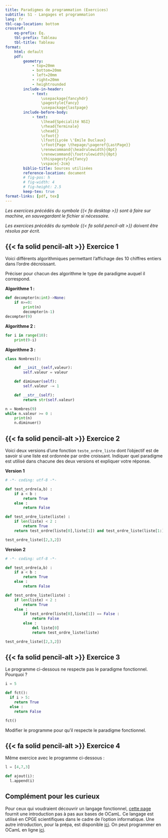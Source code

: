```yaml
---
title: Paradigmes de programmation (Exercices)
subtitle: S1 - Langages et programmation
lang: fr
tbl-cap-location: bottom
crossref: 
    eq-prefix: Éq.
    tbl-prefix: Tableau
    tbl-title: Tableau
format:
    html: default
    pdf: 
        geometry:
            - top=20mm
            - bottom=20mm
            - left=20mm
            - right=20mm
            - heightrounded
        include-in-header:
            - text:
                \usepackage{fancyhdr}
                \pagestyle{fancy}
                \usepackage{lastpage}
        include-before-body:
            - text:
                \lhead{Spécialité NSI} 
                \rhead{Terminale}
                \chead{} 
                \cfoot{}
                \lfoot{Lycée \'Emile Duclaux}
                \rfoot{Page \thepage/\pageref{LastPage}}
                \renewcommand{\headrulewidth}{0pt}
                \renewcommand{\footrulewidth}{0pt}
                \thispagestyle{fancy}
                \vspace{-2cm}
        biblio-title: Sources utilisées
        reference-location: document
        # fig-pos: h
        # fig-width: 4
        # fig-height: 2.5
        keep-tex: true
format-links: [pdf, tex]
---
```


_Les exercices précédés du symbole {{< fa desktop >}} sont à faire sur machine, en sauvegardant le fichier si nécessaire._

_Les exercices précédés du symbole {{< fa solid pencil-alt >}} doivent être résolus par écrit._

## {{< fa solid pencil-alt >}} Exercice 1

Voici différents algorithmiques permettant l'affichage des 10 chiffres entiers dans l'ordre décroissant.

Préciser pour chacun des algorithme le type de paradigme auquel il correspond.

**Algorithme 1 :**

````python
def decompter(n:int)->None:
    if n>=0: 
        print(n)
        decompter(n-1)
decompter(9)
````

**Algorithme 2 :**

````py
for i in range(10):
    print(9-i)
````

**Algorithme 3 :**

````py
class Nombres():

    def __init__(self,valeur):
        self.valeur = valeur

    def diminuer(self):
        self.valeur -= 1

    def __str__(self):
        return str(self.valeur)

n = Nombres(9)
while n.valeur >= 0 :
    print(n)
    n.diminuer()

````
                    
## {{< fa solid pencil-alt >}} Exercice 2

Voici deux versions d'une fonction ``teste_ordre_liste`` dont l'objectif est de savoir si une liste est ordonnée par ordre croissant. Indiquer quel paradigme est utilisé dans chacune des deux versions et expliquer votre réponse.

**Version 1**

````py
# -*- coding: utf-8 -*-

def test_ordre(a,b) :
    if a < b :
        return True
    else :
        return False

def test_ordre_liste(liste) :
    if len(liste) < 2 :
        return True
    return test_ordre(liste[0],liste[1]) and test_ordre_liste(liste[1:])

test_ordre_liste([2,3,2])
````

**Version 2**

````py
# -*- coding: utf-8 -*-

def test_ordre(a,b) :
    if a < b :
        return True
    else :
        return False

def test_ordre_liste(liste) :
    if len(liste) < 2 :
        return True
    else :
        if test_ordre(liste[0],liste[1]) == False :
            return False
        else :
            del liste[0]
            return test_ordre_liste(liste)

test_ordre_liste([2,3,2])
````


## {{< fa solid pencil-alt >}} Exercice 3

Le programme ci-dessous ne respecte pas le paradigme fonctionnel. Pourquoi ?

````py
i = 5

def fct():
  if i > 5:
    return True
  else :
    return False

fct()
````

Modifier le programme pour qu'il respecte le paradigme fonctionnel.


## {{< fa solid pencil-alt >}} Exercice 4

Même exercice avec le programme ci-dessous :

````py
l = [4,7,3]

def ajout(i):
  l.append(i)
````


:::{.callout-tip}
## Complément pour les curieux

Pour ceux qui voudraient découvrir un langage fonctionnel, [cette page](http://sdz.tdct.org/sdz/ocaml-pour-les-zeros.html){ target=_blank } fournit une introduction pas à pas aux bases de OCamL. Ce langage est utilisé en CPGE scientifiques dans le cadre de l'option informatique. Une autre introduction, pour la prépa, est disponible [ici](https://info-llg.fr/option-mpsi/pdf/01.les_bases.pdf){ target=_blank }. On peut programmer en OCamL en ligne [ici](https://try.ocaml.pro/){ target=_blank }.
:::
